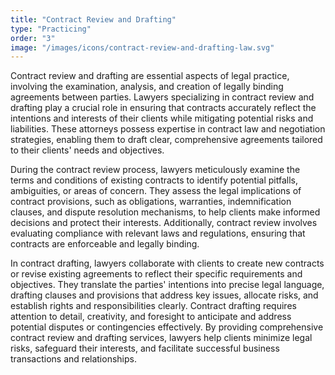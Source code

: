 ```yaml
---
title: "Contract Review and Drafting"
type: "Practicing"
order: "3"
image: "/images/icons/contract-review-and-drafting-law.svg"
---
```


Contract review and drafting are essential aspects of legal practice, involving the examination, analysis, and creation of legally binding agreements between parties. Lawyers specializing in contract review and drafting play a crucial role in ensuring that contracts accurately reflect the intentions and interests of their clients while mitigating potential risks and liabilities. These attorneys possess expertise in contract law and negotiation strategies, enabling them to draft clear, comprehensive agreements tailored to their clients' needs and objectives.

During the contract review process, lawyers meticulously examine the terms and conditions of existing contracts to identify potential pitfalls, ambiguities, or areas of concern. They assess the legal implications of contract provisions, such as obligations, warranties, indemnification clauses, and dispute resolution mechanisms, to help clients make informed decisions and protect their interests. Additionally, contract review involves evaluating compliance with relevant laws and regulations, ensuring that contracts are enforceable and legally binding.

In contract drafting, lawyers collaborate with clients to create new contracts or revise existing agreements to reflect their specific requirements and objectives. They translate the parties' intentions into precise legal language, drafting clauses and provisions that address key issues, allocate risks, and establish rights and responsibilities clearly. Contract drafting requires attention to detail, creativity, and foresight to anticipate and address potential disputes or contingencies effectively. By providing comprehensive contract review and drafting services, lawyers help clients minimize legal risks, safeguard their interests, and facilitate successful business transactions and relationships.